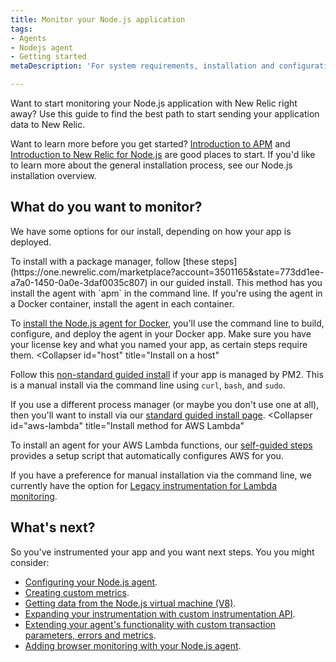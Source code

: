 ```yaml
---
title: Monitor your Node.js application
tags:
- Agents
- Nodejs agent
- Getting started
metaDescription: 'For system requirements, installation and configuration procedures, and troubleshooting tips for New Relic''s Node.js agent, start here.'

---
```

Want to start monitoring your Node.js application with New Relic right away? Use this guide to find the best path to start sending your application data to New Relic.

Want to learn more before you get started? [Introduction to APM]() and [Introduction to New Relic for Node.js]() are good places to start. If you'd like to learn more about the general installation process, see our Node.js installation overview.

## What do you want to monitor?

We have some options for our install, depending on how your app is deployed. 

<CollapserGroup>
<Collapser
    id="package-manager"
    title="Install with a package manager"
>
To install with a package manager, follow [these steps](https://one.newrelic.com/marketplace?account=3501165&state=773dd1ee-a7a0-1450-0a0e-3daf0035c807) in our guided install. This method has you install the agent with `apm` in the command line.
</Collapser>
<Collapser
    id="docker"
    title="Install for apps deployed in Docker containers"
>
<Callout variant="tip">
    If you're using the agent in a Docker container, install the agent in each container.
</Callout>

To [install the Node.js agent for Docker](/docs/apm/agents/nodejs-agent/installation-configuration/install-nodejs-agent-docker/), you'll use the command line to build, configure, and deploy the agent in your Docker app. Make sure you have your license key and what you named your app, as certain steps require them.
</Collapser>
<Collapser
    id="host"
    title="Install on a host"
>
Follow this [non-standard guided install](https://one.newrelic.com/marketplace?account=3501165&state=31668b21-7bb1-8d71-01b4-c5de77b3382b) if your app is managed by PM2. This is a manual install via the command line using `curl`, `bash`, and `sudo`.   

If you use a different process manager (or maybe you don't use one at all), then you'll want to install via our [standard guided install page](https://one.newrelic.com/marketplace?account=3501165&state=4475f6ac-b76d-5b68-f00d-16c026bc9b65).
</Collapser>
<Collapser
    id="aws-lambda"
    title="Install method for AWS Lambda"
>
To install an agent for your AWS Lambda functions, our [self-guided steps](https://one.newrelic.com/marketplace?account=3501165&state=c8a6be34-2449-db6e-3e81-dc710a7aae18) provides a setup script that automatically configures AWS for you.

If you have a preference for manual installation via the command line, we currently have the option for [Legacy instrumentation for Lambda monitoring](https://docs.newrelic.com/docs/serverless-function-monitoring/aws-lambda-monitoring/enable-lambda-monitoring/enable-serverless-monitoring-aws-lambda-legacy/#node). 
</Collapser>
</CollapserGroup>

## What's next?

So you've instrumented your app and you want next steps. You you might consider:

* [Configuring your Node.js agent](/docs/apm/agents/nodejs-agent/installation-configuration/nodejs-agent-configuration).
* [Creating custom metrics](/docs/apm/agents/nodejs-agent/extend-your-instrumentation/nodejs-custom-metrics).
* [Getting data from the Node.js virtual machine (V8)](/docs/apm/agents/nodejs-agent/extend-your-instrumentation/nodejs-vm-measurements).
* [Expanding your instrumentation with custom instrumentation API](/docs/apm/agents/nodejs-agent/extend-your-instrumentation/nodejs-custom-instrumentation).
* [Extending your agent's functionality with custom transaction parameters, errors and metrics](/docs/apm/agents/nodejs-agent/api-guides/guide-using-nodejs-agent-api).
* [Adding browser monitoring with your Node.js agent](/docs/apm/agents/nodejs-agent/extend-your-instrumentation/browser-monitoring-nodejs-agent).
